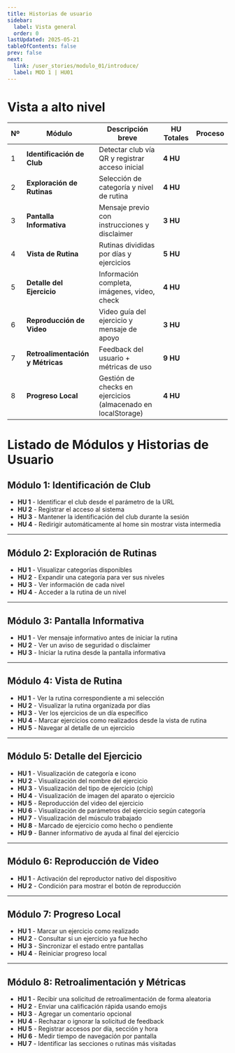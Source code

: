 ```yaml
---
title: Historias de usuario
sidebar:
  label: Vista general
  order: 0
lastUpdated: 2025-05-21
tableOfContents: false
prev: false
next:
  link: /user_stories/modulo_01/introduce/
  label: MOD 1 | HU01
---
```




# Vista a alto nivel

| Nº | Módulo                           | Descripción breve                                            | HU Totales | Proceso                                      |
| -- | -------------------------------- | ------------------------------------------------------------ | ---------- | -------------------------------------------- |
| 1  | **Identificación de Club**       | Detectar club vía QR y registrar acceso inicial              | **4 HU**   | <Badge text="Negocio" variant="success" />   |
| 2  | **Exploración de Rutinas**       | Selección de categoría y nivel de rutina                     | **4 HU**   | <Badge text="Negocio" variant="note" />      |
| 3  | **Pantalla Informativa**         | Mensaje previo con instrucciones y disclaimer                | **3 HU**   | <Badge text="BACKLOG" variant="caution" />   |
| 4  | **Vista de Rutina**              | Rutinas divididas por días y ejercicios                      | **5 HU**   | <Badge text="BACKLOG" variant="caution" />   |
| 5  | **Detalle del Ejercicio**        | Información completa, imágenes, video, check                 | **4 HU**   | <Badge text="BACKLOG" variant="caution" />   |
| 6  | **Reproducción de Video**        | Video guía del ejercicio y mensaje de apoyo                  | **3 HU**   | <Badge text="BACKLOG" variant="caution" />   |
| 7  | **Retroalimentación y Métricas** | Feedback del usuario + métricas de uso                       | **9 HU**   | <Badge text="BACKLOG" variant="caution" />   |
| 8  | **Progreso Local**               | Gestión de checks en ejercicios (almacenado en localStorage) | **4 HU**   | <Badge text="BACKLOG" variant="caution" />   |

# Listado de Módulos y Historias de Usuario

## Módulo 1: Identificación de Club
- **HU 1** - Identificar el club desde el parámetro de la URL  
- **HU 2** - Registrar el acceso al sistema  
- **HU 3** - Mantener la identificación del club durante la sesión  
- **HU 4** - Redirigir automáticamente al home sin mostrar vista intermedia  

---

## Módulo 2: Exploración de Rutinas
- **HU 1** - Visualizar categorías disponibles  
- **HU 2** - Expandir una categoría para ver sus niveles  
- **HU 3** - Ver información de cada nivel  
- **HU 4** - Acceder a la rutina de un nivel  

---

## Módulo 3: Pantalla Informativa
- **HU 1** - Ver mensaje informativo antes de iniciar la rutina  
- **HU 2** - Ver un aviso de seguridad o disclaimer  
- **HU 3** - Iniciar la rutina desde la pantalla informativa  

---

## Módulo 4: Vista de Rutina
- **HU 1** - Ver la rutina correspondiente a mi selección  
- **HU 2** - Visualizar la rutina organizada por días  
- **HU 3** - Ver los ejercicios de un día específico  
- **HU 4** - Marcar ejercicios como realizados desde la vista de rutina  
- **HU 5** - Navegar al detalle de un ejercicio  

---

## Módulo 5: Detalle del Ejercicio
- **HU 1** - Visualización de categoría e icono
- **HU 2** - Visualización del nombre del ejercicio
- **HU 3** - Visualización del tipo de ejercicio (chip)
- **HU 4** - Visualización de imagen del aparato o ejercicio
- **HU 5** - Reproducción del video del ejercicio
- **HU 6** - Visualización de parámetros del ejercicio según categoría
- **HU 7** - Visualización del músculo trabajado
- **HU 8** - Marcado de ejercicio como hecho o pendiente
- **HU 9** - Banner informativo de ayuda al final del ejercicio

---

## Módulo 6: Reproducción de Video
- **HU 1** - Activación del reproductor nativo del dispositivo
- **HU 2** - Condición para mostrar el botón de reproducción

---

## Módulo 7: Progreso Local
- **HU 1** - Marcar un ejercicio como realizado
- **HU 2** - Consultar si un ejercicio ya fue hecho
- **HU 3** - Sincronizar el estado entre pantallas
- **HU 4** - Reiniciar progreso local

---

## Módulo 8: Retroalimentación y Métricas
- **HU 1** - Recibir una solicitud de retroalimentación de forma aleatoria
- **HU 2** - Enviar una calificación rápida usando emojis
- **HU 3** - Agregar un comentario opcional
- **HU 4** - Rechazar o ignorar la solicitud de feedback
- **HU 5** - Registrar accesos por día, sección y hora
- **HU 6** - Medir tiempo de navegación por pantalla
- **HU 7** - Identificar las secciones o rutinas más visitadas

